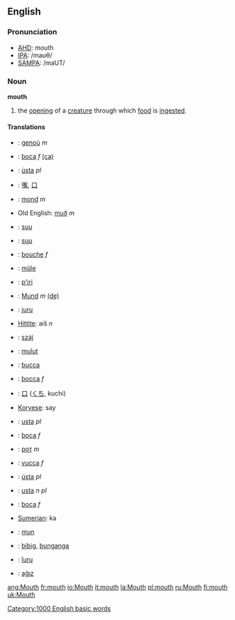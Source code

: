 ==English==
===Pronunciation===
*[[w:AHD|AHD]]: mouth
*[[w:IPA|IPA]]: /maʊθ/
*[[w:SAMPA|SAMPA]]: /maUT/

=== Noun ===
'''mouth'''

#the [[opening]] of a [[creature]] through which [[food]] is [[ingest]]ed.

==== Translations ====
{{top}}
*{{br}}: [[genoù]] ''m''
*{{ca}}: [[boca]] ''f'' [[:ca:boca|(ca)]]
*{{cs}}: [[ústa]]  ''pl''
*{{zh}}: [[嘴]], [[口]]
*{{nl}}: [[mond]] ''m''
*Old English: [[muð]] ''m''
*{{et}}: [[suu]]
*{{fi}}: [[suu]]
*{{fr}}: [[bouche]] ''f''
*{{fy}}: [[mûle]]
*{{ka}}: [[p'iri]]
*{{de}}: [[Mund]] ''m'' [[:de:Mund|(de)]]
*{{gn}}: [[juru]]
*[[Hittite]]: aiš ''n''
*{{hu}}: [[száj]]
*{{id}}: [[mulut]]
{{mid}}
*{{ia}}: [[bucca]]
*{{it}}: [[bocca]] ''f''
*{{jp}}: [[口]] ([[くち]], kuchi)
*[[Koryese]]: say
*{{pl}}: [[usta]] ''pl''
*{{pt}}: [[boca]] ''f''
*{{ru}}: [[рoт]]  ''m''
*{{scn}}: [[vucca]] ''f''
*{{sk}}: [[ústa]]  ''pl''
*{{sl}}: [[usta]] ''n pl''
*{{es}}: [[boca]] ''f''
*[[Sumerian]]: ka
*{{sv}}: [[mun]]
*{{tl}}: [[bibig]], [[bunganga]]
*{{tpn}}: [[îuru]]
*{{tr}}: [[ağız]]
{{bottom}}

[[Category:1000 English basic words]]

[[ang:Mouth]]
[[fr:mouth]]
[[io:Mouth]]
[[it:mouth]]
[[la:Mouth]]
[[pl:mouth]]
[[ru:Mouth]]
[[fi:mouth]]
[[uk:Mouth]]